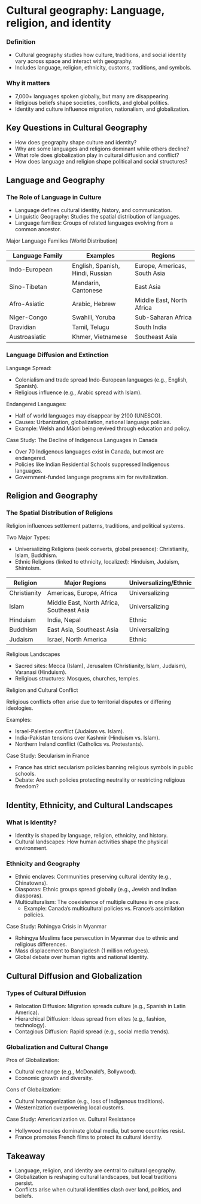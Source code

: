 # Cultural geography: Language, religion, and identity

### Definition

-   Cultural geography studies how culture, traditions, and social identity vary across space and interact with geography.
-   Includes language, religion, ethnicity, customs, traditions, and symbols.

### Why it matters

-   7,000+ languages spoken globally, but many are disappearing.
-   Religious beliefs shape societies, conflicts, and global politics.
-   Identity and culture influence migration, nationalism, and globalization.

## Key Questions in Cultural Geography

-   How does geography shape culture and identity?
-   Why are some languages and religions dominant while others decline?
-   What role does globalization play in cultural diffusion and conflict?
-   How does language and religion shape political and social structures?

## Language and Geography

### The Role of Language in Culture

-   Language defines cultural identity, history, and communication.
-   Linguistic Geography: Studies the spatial distribution of languages.
-   Language families: Groups of related languages evolving from a common ancestor.

Major Language Families (World Distribution)

| Language Family | Examples | Regions |
|----|----|----|
| Indo-European | English, Spanish, Hindi, Russian | Europe, Americas, South Asia |
| Sino-Tibetan | Mandarin, Cantonese | East Asia |
| Afro-Asiatic | Arabic, Hebrew | Middle East, North Africa |
| Niger-Congo | Swahili, Yoruba | Sub-Saharan Africa |
| Dravidian | Tamil, Telugu | South India |
| Austroasiatic | Khmer, Vietnamese | Southeast Asia |

### Language Diffusion and Extinction

Language Spread:

-   Colonialism and trade spread Indo-European languages (e.g., English, Spanish).
-   Religious influence (e.g., Arabic spread with Islam).

Endangered Languages:

-   Half of world languages may disappear by 2100 (UNESCO).
-   Causes: Urbanization, globalization, national language policies.
-   Example: Welsh and Māori being revived through education and policy.

Case Study: The Decline of Indigenous Languages in Canada

-   Over 70 Indigenous languages exist in Canada, but most are endangered.
-   Policies like Indian Residential Schools suppressed Indigenous languages.
-   Government-funded language programs aim for revitalization.

## Religion and Geography

### The Spatial Distribution of Religions

Religion influences settlement patterns, traditions, and political systems.

Two Major Types:

-   Universalizing Religions (seek converts, global presence): Christianity, Islam, Buddhism.
-   Ethnic Religions (linked to ethnicity, localized): Hinduism, Judaism, Shintoism.

| Religion | Major Regions | Universalizing/Ethnic |
|----|----|----|
| Christianity | Americas, Europe, Africa | Universalizing |
| Islam | Middle East, North Africa, Southeast Asia | Universalizing |
| Hinduism | India, Nepal | Ethnic |
| Buddhism | East Asia, Southeast Asia | Universalizing |
| Judaism | Israel, North America | Ethnic |

Religious Landscapes

-   Sacred sites: Mecca (Islam), Jerusalem (Christianity, Islam, Judaism), Varanasi (Hinduism).
-   Religious structures: Mosques, churches, temples.

Religion and Cultural Conflict

Religious conflicts often arise due to territorial disputes or differing ideologies.

Examples:

-   Israel-Palestine conflict (Judaism vs. Islam).
-   India-Pakistan tensions over Kashmir (Hinduism vs. Islam).
-   Northern Ireland conflict (Catholics vs. Protestants).

Case Study: Secularism in France

-   France has strict secularism policies banning religious symbols in public schools.
-   Debate: Are such policies protecting neutrality or restricting religious freedom?

## Identity, Ethnicity, and Cultural Landscapes

### What is Identity?

-   Identity is shaped by language, religion, ethnicity, and history.
-   Cultural landscapes: How human activities shape the physical environment.

### Ethnicity and Geography

-   Ethnic enclaves: Communities preserving cultural identity (e.g., Chinatowns).
-   Diasporas: Ethnic groups spread globally (e.g., Jewish and Indian diasporas).
-   Multiculturalism: The coexistence of multiple cultures in one place.
    -   Example: Canada’s multicultural policies vs. France’s assimilation policies.

Case Study: Rohingya Crisis in Myanmar

-   Rohingya Muslims face persecution in Myanmar due to ethnic and religious differences.
-   Mass displacement to Bangladesh (1 million refugees).
-   Global debate over human rights and national identity.

## Cultural Diffusion and Globalization

### Types of Cultural Diffusion

-   Relocation Diffusion: Migration spreads culture (e.g., Spanish in Latin America).
-   Hierarchical Diffusion: Ideas spread from elites (e.g., fashion, technology).
-   Contagious Diffusion: Rapid spread (e.g., social media trends).

### Globalization and Cultural Change

Pros of Globalization:

-   Cultural exchange (e.g., McDonald's, Bollywood).
-   Economic growth and diversity.

Cons of Globalization:

-   Cultural homogenization (e.g., loss of Indigenous traditions).
-   Westernization overpowering local customs.

Case Study: Americanization vs. Cultural Resistance

-   Hollywood movies dominate global media, but some countries resist.
-   France promotes French films to protect its cultural identity.

## Takeaway

-   Language, religion, and identity are central to cultural geography.
-   Globalization is reshaping cultural landscapes, but local traditions persist.
-   Conflicts arise when cultural identities clash over land, politics, and beliefs.
